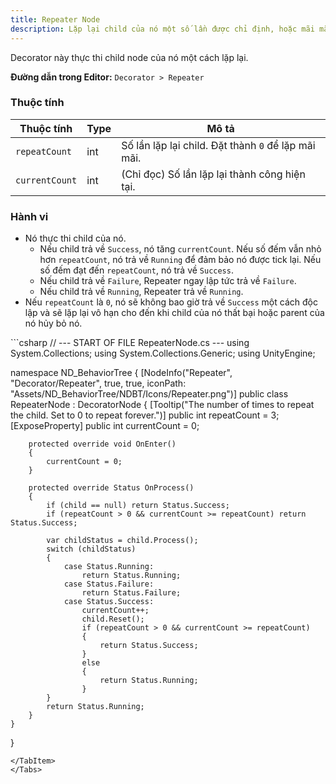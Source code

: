 ```yaml
---
title: Repeater Node
description: Lặp lại child của nó một số lần được chỉ định, hoặc mãi mãi.
---
```


Decorator này thực thi child node của nó một cách lặp lại.

**Đường dẫn trong Editor:** `Decorator > Repeater`

### Thuộc tính

| Thuộc tính       | Type | Mô tả                                                          |
| ---------------- | ---- | --------------------------------------------------------------- |
| `repeatCount`    | int  | Số lần lặp lại child. Đặt thành `0` để lặp mãi mãi.           |
| `currentCount`   | int  | (Chỉ đọc) Số lần lặp lại thành công hiện tại.                  |

### Hành vi

-   Nó thực thi child của nó.
    -   Nếu child trả về `Success`, nó tăng `currentCount`. Nếu số đếm vẫn nhỏ hơn `repeatCount`, nó trả về `Running` để đảm bảo nó được tick lại. Nếu số đếm đạt đến `repeatCount`, nó trả về `Success`.
    -   Nếu child trả về `Failure`, Repeater ngay lập tức trả về `Failure`.
    -   Nếu child trả về `Running`, Repeater trả về `Running`.
-   Nếu `repeatCount` là `0`, nó sẽ không bao giờ trả về `Success` một cách độc lập và sẽ lặp lại vô hạn cho đến khi child của nó thất bại hoặc parent của nó hủy bỏ nó.

<Tabs>
<TabItem label="C# Code">
```csharp
// --- START OF FILE RepeaterNode.cs ---
using System.Collections;
using System.Collections.Generic;
using UnityEngine;

namespace ND_BehaviorTree
{
    [NodeInfo("Repeater", "Decorator/Repeater", true, true, iconPath: "Assets/ND_BehaviorTree/NDBT/Icons/Repeater.png")]
    public class RepeaterNode : DecoratorNode
    {
        [Tooltip("The number of times to repeat the child. Set to 0 to repeat forever.")]
        public int repeatCount = 3;
        [ExposeProperty]
        public int currentCount = 0;

        protected override void OnEnter()
        {
            currentCount = 0;
        }

        protected override Status OnProcess()
        {
            if (child == null) return Status.Success;
            if (repeatCount > 0 && currentCount >= repeatCount) return Status.Success;

            var childStatus = child.Process();
            switch (childStatus)
            {
                case Status.Running:
                    return Status.Running;
                case Status.Failure:
                    return Status.Failure;
                case Status.Success:
                    currentCount++;
                    child.Reset();
                    if (repeatCount > 0 && currentCount >= repeatCount)
                    {
                        return Status.Success;
                    }
                    else
                    {
                        return Status.Running;
                    }
            }
            return Status.Running;
        }
    }
}
```
</TabItem>
</Tabs>
